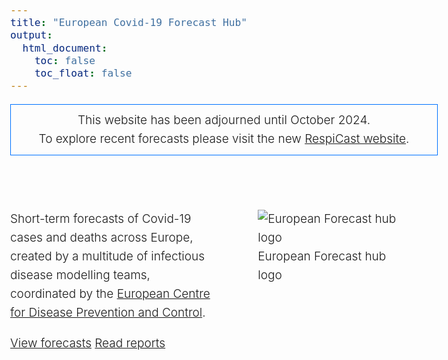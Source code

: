 ```yaml
---
title: "European Covid-19 Forecast Hub"
output:
  html_document:
    toc: false
    toc_float: false
---
```

<style>
body{
    font-size: 19px;
    line-height: 30px;
    font-weight: 300;
}

h1 {
  margin-bottom: 30px;
}
</style>

<p style="border: 1px solid #0073ff; padding: 10px; text-align: center;">
This website has been adjourned until October 2024.<br/> To explore recent forecasts please visit the new <a href="https://respicast.ecdc.europa.eu/">RespiCast website</a>.
</p>
</br>

:::::: {.columns}

::: {.column width="48%"}

Short-term forecasts of Covid-19 cases and deaths across Europe, created by a multitude of infectious disease modelling teams, coordinated by the [European Centre for Disease Prevention and Control](https://www.ecdc.europa.eu/en).

<div>
<a class="btn btn-default bigButton forecasts" href="/visualisation.html" role="button">View forecasts</a>
<a class="btn btn-default bigButton reports" href="/reports.html" role="button">Read reports</a>
</div>

:::

::: {.column width="48%"}

![European Forecast hub logo](images/logo.svg)

:::

::::::
